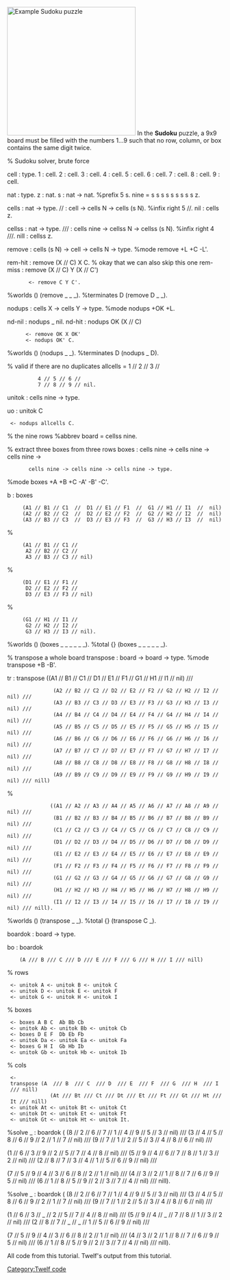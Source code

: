 [[Image:sudokuexample.svg|thumb|right|300px|Example Sudoku puzzle]]
In the '''Sudoku''' puzzle, a 9x9 board must be filled with the numbers <math>1 \ldots 9</math> such that no row, column, or box contains the same digit twice.

{{needs|to be completed}}

<twelf>
% Sudoku solver, brute force

cell : type.
1 : cell.
2 : cell.
3 : cell.
4 : cell.
5 : cell.
6 : cell.
7 : cell.
8 : cell.
9 : cell.

nat : type.
z : nat.
s : nat -> nat. %prefix 5 s.
nine = s s s  s s s  s s s z.

cells : nat -> type.
//  : cell -> cells N -> cells (s N).
%infix right 5 //.
nil : cells z.

cellss : nat -> type.
///  : cells nine -> cellss N -> cellss (s N).
%infix right 4 ///.
nill : cellss z.

remove : cells (s N) -> cell -> cells N -> type.
%mode remove +L +C -L'.

rem-hit  : remove (X // C) X C.
% okay that we can also skip this one
rem-miss : remove (X // C) Y (X // C')
        <- remove C Y C'.

%worlds () (remove _ _ _).
%terminates D (remove D _ _).

nodups : cells X -> cells Y -> type.
%mode nodups +OK +L.

nd-nil  : nodups _ nil.
nd-hit  : nodups OK (X // C)
       <- remove OK X OK'
       <- nodups OK' C.

%worlds () (nodups _ _).
%terminates D (nodups _ D).

% valid if there are no duplicates
allcells = 1 // 2 // 3 //
           4 // 5 // 6 //
           7 // 8 // 9 // nil.

unitok : cells nine -> type.

uo : unitok C
  <- nodups allcells C.

% the nine rows
%abbrev board = cellss nine.

% extract three boxes from three rows
boxes : cells nine -> cells nine -> cells nine ->
        cells nine -> cells nine -> cells nine -> type.
%mode boxes +A +B +C -A' -B' -C'.

b : boxes
      (A1 // B1 // C1  //  D1 // E1 // F1  //  G1 // H1 // I1  //  nil)
      (A2 // B2 // C2  //  D2 // E2 // F2  //  G2 // H2 // I2  //  nil)
      (A3 // B3 // C3  //  D3 // E3 // F3  //  G3 // H3 // I3  //  nil)
%
      (A1 // B1 // C1 //
       A2 // B2 // C2 //
       A3 // B3 // C3 // nil)
%
      (D1 // E1 // F1 //
       D2 // E2 // F2 //
       D3 // E3 // F3 // nil)
%
      (G1 // H1 // I1 //
       G2 // H2 // I2 //
       G3 // H3 // I3 // nil).

%worlds () (boxes _ _ _  _ _ _).
%total {} (boxes _ _ _  _ _ _).

% transpose a whole board
transpose : board -> board -> type.
%mode transpose +B -B'.

tr : transpose ((A1 // B1 // C1 // D1 // E1 // F1 // G1 // H1 // I1 // nil) ///
                (A2 // B2 // C2 // D2 // E2 // F2 // G2 // H2 // I2 // nil) ///
                (A3 // B3 // C3 // D3 // E3 // F3 // G3 // H3 // I3 // nil) ///
                (A4 // B4 // C4 // D4 // E4 // F4 // G4 // H4 // I4 // nil) ///
                (A5 // B5 // C5 // D5 // E5 // F5 // G5 // H5 // I5 // nil) ///
                (A6 // B6 // C6 // D6 // E6 // F6 // G6 // H6 // I6 // nil) ///
                (A7 // B7 // C7 // D7 // E7 // F7 // G7 // H7 // I7 // nil) ///
                (A8 // B8 // C8 // D8 // E8 // F8 // G8 // H8 // I8 // nil) ///
                (A9 // B9 // C9 // D9 // E9 // F9 // G9 // H9 // I9 // nil) /// nill)
%
               ((A1 // A2 // A3 // A4 // A5 // A6 // A7 // A8 // A9 // nil) ///
                (B1 // B2 // B3 // B4 // B5 // B6 // B7 // B8 // B9 // nil) ///
                (C1 // C2 // C3 // C4 // C5 // C6 // C7 // C8 // C9 // nil) ///
                (D1 // D2 // D3 // D4 // D5 // D6 // D7 // D8 // D9 // nil) ///
                (E1 // E2 // E3 // E4 // E5 // E6 // E7 // E8 // E9 // nil) ///
                (F1 // F2 // F3 // F4 // F5 // F6 // F7 // F8 // F9 // nil) ///
                (G1 // G2 // G3 // G4 // G5 // G6 // G7 // G8 // G9 // nil) ///
                (H1 // H2 // H3 // H4 // H5 // H6 // H7 // H8 // H9 // nil) ///
                (I1 // I2 // I3 // I4 // I5 // I6 // I7 // I8 // I9 // nil) /// nill).
%worlds () (transpose _ _).
%total {} (transpose C _).

boardok : board -> type.

bo : boardok
     (A /// B /// C /// D /// E /// F /// G /// H /// I /// nill)
% rows
  <- unitok A <- unitok B <- unitok C
  <- unitok D <- unitok E <- unitok F
  <- unitok G <- unitok H <- unitok I
% boxes
  <- boxes A B C  Ab Bb Cb
  <- unitok Ab <- unitok Bb <- unitok Cb
  <- boxes D E F  Db Eb Fb
  <- unitok Da <- unitok Ea <- unitok Fa
  <- boxes G H I  Gb Hb Ib
  <- unitok Gb <- unitok Hb <- unitok Ib
% cols
  <- transpose (A  /// B  /// C  /// D  /// E  /// F  /// G  /// H  /// I  /// nill)
               (At /// Bt /// Ct /// Dt /// Et /// Ft /// Gt /// Ht /// It /// nill)
  <- unitok At <- unitok Bt <- unitok Ct
  <- unitok Dt <- unitok Et <- unitok Ft
  <- unitok Gt <- unitok Ht <- unitok It.

%solve _ : boardok
(
(8 // 2 // 6  //  7 // 1 // 4  //  9 // 5 // 3  // nil) ///
(3 // 4 // 5  //  8 // 6 // 9  //  2 // 1 // 7  // nil) ///
(9 // 7 // 1  //  2 // 5 // 3  //  4 // 8 // 6  // nil) ///

(1 // 6 // 3  //  9 // 2 // 5  //  7 // 4 // 8  // nil) ///
(5 // 9 // 4  //  6 // 7 // 8  //  1 // 3 // 2  // nil) ///
(2 // 8 // 7  //  3 // 4 // 1  //  5 // 6 // 9  // nil) ///

(7 // 5 // 9  //  4 // 3 // 6  //  8 // 2 // 1  // nil) ///
(4 // 3 // 2  //  1 // 8 // 7  //  6 // 9 // 5  // nil) ///
(6 // 1 // 8  //  5 // 9 // 2  //  3 // 7 // 4  // nil) /// nill).

%solve _ : boardok
(
(8 // 2 // 6  //  7 // 1 // 4  //  9 // 5 // 3 // nil) ///
(3 // 4 // 5  //  8 // 6 // 9  //  2 // 1 // 7  // nil) ///
(9 // 7 // 1  //  2 // 5 // 3  //  4 // 8 // 6  // nil) ///

(1 // 6 // 3  //  _ // 2 // 5  //  7 // 4 // 8  // nil) ///
(5 // 9 // 4  //  _ // 7 // 8  //  1 // 3 // 2  // nil) ///
(2 // 8 // 7  //  _ // _ // 1  //  5 // 6 // 9  // nil) ///

(7 // 5 // 9  //  4 // 3 // 6  //  8 // 2 // 1  // nil) ///
(4 // 3 // 2  //  1 // 8 // 7  //  6 // 9 // 5  // nil) ///
(6 // 1 // 8  //  5 // 9 // 2  //  3 // 7 // 4  // nil) /// nill).
</twelf>

<twelflink>All code from this tutorial</twelflink>. <twelflink check="true">Twelf's output from this tutorial</twelflink>.


{{case study}}[[Category:Twelf code]]